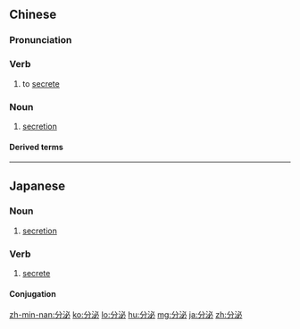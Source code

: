 ==Chinese==
{{zh-forms}}

===Pronunciation===
{{zh-pron
|m=fēnmì
|c=fan1 bei3
|h=pfs=fûn-pi
|mn=hun-pì
|ma=Zh-fenmì.ogg
|cat=v,n
}}

===Verb===
{{zh-verb}}

# to [[secrete]]

===Noun===
{{zh-noun}}

# [[secretion]]

====Derived terms====
{{zh-der|分泌物|內分泌}}

{{zh-cat|Intermediate}}

----

==Japanese==
{{ja-kanjitab|ぶん|ひつ|k2=ぴつ|yomi=on}}

===Noun===
{{ja-noun|ぶんぴつ}}

# [[secretion]]

===Verb===
{{ja-verb-suru|ぶんぴつ}}

# [[secrete]]

====Conjugation====
{{ja-suru|ぶんぴつ}}

[[zh-min-nan:分泌]]
[[ko:分泌]]
[[lo:分泌]]
[[hu:分泌]]
[[mg:分泌]]
[[ja:分泌]]
[[zh:分泌]]